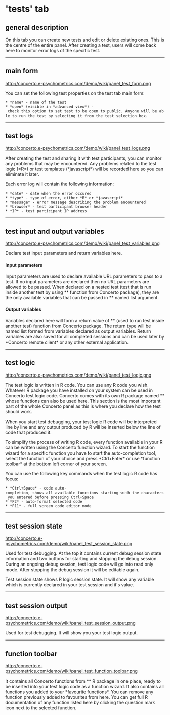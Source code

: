 ='tests' tab=

==general description==

On this tab you can create new tests and edit or delete existing ones. This is the centre of the entire panel. After creating a test, users will come back here to monitor error logs of the specific test. 

----

==main form==

http://concerto.e-psychometrics.com/demo/wiki/panel_test_form.png

You can set the following test properties on the test tab main form:

 * *name* - name of the test
 * *open* (visible in *advanced view*) - check this option to set test to be open to public. Anyone will be able to run the test by selecting it from the test selection box.

----

==test logs==

http://concerto.e-psychometrics.com/demo/wiki/panel_test_logs.png

After creating the test and sharing it with test participants, you can monitor any problems that may be encountered. Any problems related to the test logic (*R*) or test templates (*javascript*) will be recorded here so you can eliminate it later.

Each error log will contain the following information:

 * *date* - date when the error occured
 * *type* - type of error, either *R* or *javascript*
 * *message* - error message describing the problem encountered
 * *browser* - test participant browser header
 * *IP* - test participant IP address

----

==test input and output variables==

http://concerto.e-psychometrics.com/demo/wiki/panel_test_variables.png

Declare test input parameters and return variables here. 

====Input parameters==== 

Input parameters are used to declare available URL parameters to pass to a test. If no input parameters are declared then no URL parameters are allowed to be passed. When declared on a nested test (test that is run inside another test by using *{{{concerto.test.run}}}* function from Concerto package), they are the only available variables that can be passed in *{{{params}}}* named list argument.

====Output variables====

Variables declared here will form a return value of *{{{concerto.test.run}}}* (used to run test inside another test) function from Concerto package. The return type will be named list formed from variables declared as output variables. Return variables are also saved for all completed sessions and can be used later by *Concerto remote client* or any other external application.

----

==test logic==

http://concerto.e-psychometrics.com/demo/wiki/panel_test_logic.png

The test logic is written in R code. You can use any R code you wish. Whatever R package you have installed on your system can be used in Concerto test logic code. Concerto comes with its own R package named *{{{concerto}}}* whose functions can also be used here. This section is the most important part of the whole Concerto panel as this is where you declare how the test should work.

When you start test debugging, your test logic R code will be interpreted line by line and any output produced by R will be inserted below the line of code that produced it.

To simplify the process of writing R code, every function available in your R can be written using the Concerto function wizard. To start the function wizard for a specific function you have to start the auto-completion tool, select the function of your choice and press *Ctrl+Enter* or use *function toolbar* at the bottom left corner of your screen.

You can use the following key commands when the test logic R code has focus:

 * *Ctrl+Space* - code auto-completion, shows all available functions starting with the characters you entered before pressing Ctrl+Space
 * *F2* - auto-format selected code
 * *F11* - full screen code editor mode 

----

==test session state==

http://concerto.e-psychometrics.com/demo/wiki/panel_test_session_state.png

Used for test debugging. At the top it contains current debug session state information and two buttons for starting and stopping the debug session. During an ongoing debug session, test logic code will go into read only mode. After stopping the debug session it will be editable again.

Test session state shows R logic session state. It will show any variable which is currently declared in your test session and it's value.

----

==test session output==

http://concerto.e-psychometrics.com/demo/wiki/panel_test_session_output.png

Used for test debugging. It will show you your test logic output.

----

==function toolbar==

http://concerto.e-psychometrics.com/demo/wiki/panel_test_function_toolbar.png 

It contains all Concerto functions from *{{{concerto}}}* R package in one place, ready to be inserted into your test logic code as a function wizard. It also contains all functions you added to your *favourite functions*. You can remove any function previously added to favourites from here. You can get full R documentation of any function listed here by clicking the question mark icon next to the selected function.